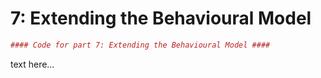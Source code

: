 # 7: Extending the Behavioural Model

```r
#### Code for part 7: Extending the Behavioural Model ####
```
text here...
